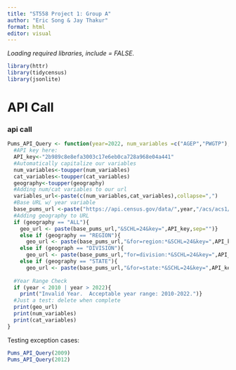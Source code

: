 ```yaml
---
title: "ST558 Project 1: Group A"
author: "Eric Song & Jay Thakur"
format: html
editor: visual
---
```


*Loading required libraries, include = FALSE.*

```r
library(httr)
library(tidycensus)
library(jsonlite)
```

# API Call

### api call

```r
Pums_API_Query <- function(year=2022, num_variables =c("AGEP","PWGTP"),cat_variables="SEX",geography="ALL",Opt_subset){
  #API key here:
  API_key<-"2b989c8e8efa3003c17e6eb0ca728a968e04a441" 
  #Automatically capitalize our variables
  num_variables<-toupper(num_variables)
  cat_variables<-toupper(cat_variables)
  geography<-toupper(geography)
  #Adding num/cat variables to our url
  variables_url<-paste(c(num_variables,cat_variables),collapse=",")
  #Base URL w/ year variable
  base_pums_url <-paste("https://api.census.gov/data/",year,"/acs/acs1/pums?get=",variables_url,sep="")
  #Adding geography to URL
  if (geography == "ALL"){
    geo_url <- paste(base_pums_url,"&SCHL=24&key=",API_key,sep="")}
    else if (geography == "REGION"){
      geo_url <- paste(base_pums_url,"&for=region:*&SCHL=24&key=",API_key,sep="")}
    else if (geograph == "DIVISION"){
      geo_url <- paste(base_pums_url,"for=division:*&SCHL=24&key=",API_key,sep="")}
    else if (geography == "STATE"){
      geo_url <- paste(base_pums_url,"&for=state:*&SCHL=24&key=",API_key,sep="")}
  
  #Year Range Check
  if (year < 2010 | year > 2022){
    print("Invalid Year.  Acceptable year range: 2010-2022.")}
  #Just a test: delete when complete
  print(geo_url)
  print(num_variables)
  print(cat_variables)
}
```

Testing exception cases:

```r
Pums_API_Query(2009)
Pums_API_Query(2012)  
```
